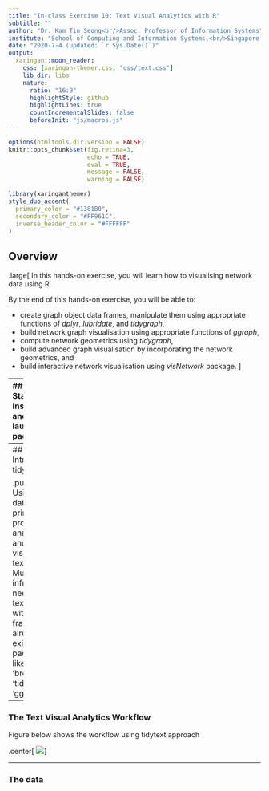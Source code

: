 ```yaml
---
title: "In-class Exercise 10: Text Visual Analytics with R"
subtitle: ""  
author: "Dr. Kam Tin Seong<br/>Assoc. Professor of Information Systems"
institute: "School of Computing and Information Systems,<br/>Singapore Management University"
date: "2020-7-4 (updated: `r Sys.Date()`)"
output:
  xaringan::moon_reader:
    css: [xaringan-themer.css, "css/text.css"]
    lib_dir: libs
    nature:
      ratio: "16:9"
      highlightStyle: github
      highlightLines: true
      countIncrementalSlides: false
      beforeInit: "js/macros.js"
---
```


```r
options(htmltools.dir.version = FALSE)
knitr::opts_chunk$set(fig.retina=3,
                      echo = TRUE,
                      eval = TRUE,
                      message = FALSE,
                      warning = FALSE)
```

```r
library(xaringanthemer)
style_duo_accent(
  primary_color = "#1381B0",
  secondary_color = "#FF961C",
  inverse_header_color = "#FFFFFF"
)
```

## Overview

.large[
In this hands-on exercise, you will learn how to visualising network data using R.

By the end of this hands-on exercise, you will be able to:

- create graph object data frames, manipulate them using appropriate functions of *dplyr*, *lubridate*, and *tidygraph*,
- build network graph visualisation using appropriate functions of *ggraph*,
- compute network geometrics using *tidygraph*,
- build advanced graph visualisation by incorporating the network geometrics, and
- build interactive network visualisation using *visNetwork* package. 
]

---
## Getting Started
### Installing and launching R packages

.pull-left[
In this hands-on exercise, four network data modelling and visualisation packages will be installed and launched.  They are igraph, tidygraph, ggraph and visNetwork.  Beside these four packages, tidyverse and [lubridate](https://lubridate.tidyverse.org/), an R package specially designed to handle and wrangling time data will be installed and launched too.]]

.pull-right[
The code chunk:

```r
packages = c('tidytext', 'lubridate', 'tidyverse')

for(p in packages){
  if(!require(p, character.only = T)){
    install.packages(p)
  }
  library(p, character.only = T)
}
```
]

---
## Introducing tidytext

.pull-left[
- Using tidy data principles in processing, analysing and visualising text data.
- Much of the infrastructure needed for text mining with tidy data frames already exists in packages like 'dplyr', 'broom', 'tidyr', and 'ggplot2'.]

---
### The Text Visual Analytics Workflow

Figure below shows the workflow using tidytext approach

.center[
![](img/image10-1.jpg)
]

---
### The data




